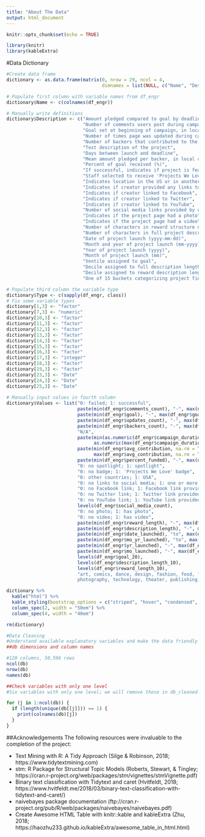 ```yaml
---
title: "About The Data"
output: html_document
---
```


```r
knitr::opts_chunk$set(echo = TRUE)
```

```r
library(knitr)
library(kableExtra)
```

#Data Dictionary

```r
#Create data frame
dictionary <- as.data.frame(matrix(0, nrow = 29, ncol = 4, 
                                   dimnames = list(NULL, c("Name", "Description", "Type", "Values"))))

# Populate first column with variable names from df_engr
dictionary$Name <- c(colnames(df_engr))

# Manually write definitions
dictionary$Description <- c("Amount pledged compared to goal by deadline",
                            "Number of comments users post during campaign",
                            "Goal set at beginning of campaign, in local currency",
                            "Number of times page was updated during campaign",
                            "Number of backers that contributed to the project",
                            "Text description of the project",
                            "Days between launch and deadline",
                            "Mean amount pledged per backer, in local currency",
                            "Percent of goal received (%)",
                            "If successful, indicates if project is featured",
                            "Staff selected to receive 'Projects We Love' badge",
                            "Indicates location in the US or in another country",
                            "Indicates if creator provided any links to social media",
                            "Indicates if creator linked to Facebook",
                            "Indicates if creator linked to Twitter",
                            "Indicates if creator linked to YouTube",
                            "Number of social media links provided by creator",
                            "Indicates if the project page had a photo",
                            "Indicates if the project page had a video",
                            "Number of characters in reward structure description",
                            "Number of characters in full project description",
                            "Date of project launch (yyyy-mm-dd)",
                            "Month and year of project launch (mm-yyyy)",
                            "Year of project launch (yyyy)",
                            "Month of project launch (mm)",
                            "Ventile assigned to goal",
                            "Decile assigned to full description length",
                            "Decile assigned to reward description length",
                            "One of 15 buckets categorizing project field")

# Populate third column the variable type
dictionary$Type <- c(sapply(df_engr, class))
# Fix some variable types
dictionary[1,3] <- "factor"
dictionary[7,3] <- "numeric"
dictionary[10,3] <- "factor"
dictionary[11,3] <- "factor"
dictionary[12,3] <- "factor"
dictionary[13,3] <- "factor"
dictionary[14,3] <- "factor"
dictionary[15,3] <- "factor"
dictionary[16,3] <- "factor"
dictionary[17,3] <- "integer"
dictionary[18,3] <- "factor"
dictionary[19,3] <- "factor"
dictionary[23,3] <- "Date"
dictionary[24,3] <- "Date"
dictionary[25,3] <- "Date"
  
# Manually input values in fourth column
dictionary$Values <- list("0: failed; 1: successful",
                          paste(min(df_engr$comments_count), "-", max(df_engr$comments_count)),
                          paste(min(df_engr$goal), "-", max(df_engr$goal)),
                          paste(min(df_engr$updates_count), "-", max(df_engr$updates_count)),
                          paste(min(df_engr$backers_count), "-", max(df_engr$backers_count)),
                          "N/A",
                          paste(min(as.numeric(df_engr$campaign_duration)), "-", 
                                as.numeric(max(df_engr$campaign_duration))),
                          paste(min(df_engr$avg_contribution, na.rm = TRUE), "-",
                                max(df_engr$avg_contribution, na.rm = TRUE)),
                          paste(min(df_engr$percent_funded), "-", max(df_engr$percent_funded)),
                          "0: no spotlight; 1: spotlight",
                          "0: no badge; 1: 'Projects We Love' badge",
                          "0: other countries; 1: USA",
                          "0: no links to social media; 1: one or more links",
                          "0: no Facebook link; 1: Facebook link provided",
                          "0: no Twitter link; 1: Twitter link provided",
                          "0: no YouTube link; 1: YouTube link provided",
                          levels(df_engr$social_media_count),
                          "0: no photo; 1: has photo",
                          "0: no video; 1: has video",
                          paste(min(df_engr$reward_length), "-", max(df_engr$reward_length)),
                          paste(min(df_engr$description_length), "-", max(df_engr$description_length)),
                          paste(min(df_engr$date_launched), "to", max(df_engr$date_launched)),
                          paste(min(df_engr$mo_yr_launched), "to", max(df_engr$mo_yr_launched)),
                          paste(min(df_engr$yr_launched), "-", max(df_engr$yr_launched)),
                          paste(min(df_engr$mo_launched), "-", max(df_engr$mo_launched)),
                          levels(df_engr$goal_20),
                          levels(df_engr$description_length_10),
                          levels(df_engr$reward_length_10),
                          "art, comics, dance, design, fashion, food, film&video, games, journalism, music,
                          photography, technology, theater, publishing, crafts")

dictionary %>%
  kable("html") %>%
  kable_styling(bootstrap_options = c("striped", "hover", "condensed", "responsive")) %>%
  column_spec(2, width = "50em") %>%
  column_spec(4, width = "40em")
```

```r
rm(dictionary)
```

```r
#Data Cleaning
#Understand available explanatory variables and make the data friendly for analysis.
##db dimensions and column names

#120 columns, 50,596 rows
ncol(db)
nrow(db)
names(db)
```

```r
##Check variables with only one level
#Six variables with only one level; we will remove these in db_cleaned.

for (j in 1:ncol(db)) {
  if (length(unique(db[[j]])) == 1) {
    print(colnames(db)[j])
  }
}
```

##Acknowledgements
The following resources were invaluable to the completion of the project:

* Text Mining with R: A Tidy Approach (Silge & Robinson, 2018; https://www.tidytextmining.com)
* stm: R Package for Structural Topic Models (Roberts, Stewart, & Tingley; https://cran.r-project.org/web/packages/stm/vignettes/stmVignette.pdf)
* Binary text classification with Tidytext and caret (Hvitfeldt, 2018; https://www.hvitfeldt.me/2018/03/binary-text-classification-with-tidytext-and-caret/)
* naivebayes package documentation (ftp://cran.r-project.org/pub/R/web/packages/naivebayes/naivebayes.pdf)
* Create Awesome HTML Table with knitr::kable and kableExtra (Zhu, 2018; https://haozhu233.github.io/kableExtra/awesome_table_in_html.html)
